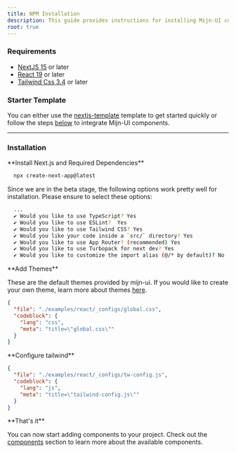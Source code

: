 ```yaml
---
title: NPM Installation
description: This guide provides instructions for installing Mijn-UI components directly from npm.
root: true
---
```


### Requirements

- [NextJS 15](https://nextjs.org) or later
- [React 19](https://react.dev) or later
- [Tailwind Css 3.4](https://tailwindcss.com/) or later

### Starter Template

You can either use the [nextjs-template](https://github.com/mijn-ui/nextjs-template/tree/npm) template to get started quickly or follow the steps [below](#installation) to integrate Mijn-UI components.

---

### Installation

<Steps>
  <Step>
  **Install Next.js and Required Dependencies**

  ```bash title="bash"
    npx create-next-app@latest
  ```

  Since we are in the beta stage, the following options work pretty well for installation. Please ensure to select these options:

  ```bash title="bash"
    ...
    ✔ Would you like to use TypeScript? Yes
    ✔ Would you like to use ESLint?  Yes
    ✔ Would you like to use Tailwind CSS? Yes
    ✔ Would you like your code inside a `src/` directory? Yes
    ✔ Would you like to use App Router? (recommended) Yes
    ✔ Would you like to use Turbopack for next dev? Yes
    ✔ Would you like to customize the import alias (@/* by default)? No
  ```
  </Step>

  <Step>
  **Add Themes**

  These are the default themes provided by mijn-ui. If you would like to create your own theme, learn more about themes [here](/docs/theming).

  ```json doc-gen:file
  {
    "file": "./examples/react/_configs/global.css",
    "codeblock": {
      "lang": "css",
      "meta": "title=\"global.css\""
    }
  }
  ```
  </Step>

  <Step>
  **Configure tailwind**

  ```json doc-gen:file
  {
    "file": "./examples/react/_configs/tw-config.js",
    "codeblock": {
      "lang": "js",
      "meta": "title=\"tailwind-config.js\""
    }
  }
  ```
  </Step>
  <Step>
  **That's it**

  You can now start adding components to your project. Check out the [components](/docs/next-js/components/accordion) section to learn more about the available components.
  </Step>
</Steps>
